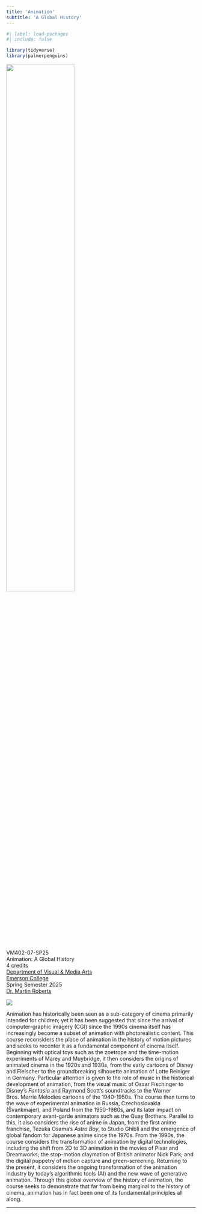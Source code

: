 ```yaml
---
title: 'Animation'
subtitle: 'A Global History'
---
```


```r
#| label: load-packages
#| include: false

library(tidyverse)
library(palmerpenguins)
```

::: column-margin
![](img/CollegeLockupStacked.jpg){width="60%"} <br><br> VM402-07-SP25\
Animation: A Global History\
4 credits\
[Department of Visual & Media Arts](https://emerson.edu/academics/academic-departments/visual-media-arts)\
[Emerson College](https://emerson.edu/)\
Spring Semester 2025\
[Dr. Martin Roberts](http://mroberts.emerson.build/)\
:::

![](img/astroboy.webp)

Animation has historically been seen as a sub-category of cinema primarily intended for children; yet it has been suggested that since the arrival of computer-graphic imagery (CGI) since the 1990s cinema itself has increasingly become a subset of animation with photorealistic content. This course reconsiders the place of animation in the history of motion pictures and seeks to recenter it as a fundamental component of cinema itself. Beginning with optical toys such as the zoetrope and the time-motion experiments of Marey and Muybridge, it then considers the origins of animated cinema in the 1920s and 1930s, from the early cartoons of Disney and Fleischer to the groundbreaking silhouette animation of Lotte Reiniger in Germany. Particular attention is given to the role of music in the historical development of animation, from the visual music of Oscar Fischinger to Disney’s *Fantasia* and Raymond Scott’s soundtracks to the Warner Bros. Merrie Melodies cartoons of the 1940-1950s. The course then turns to the wave of experimental animation in Russia, Czechoslovakia (Švankmajer), and Poland from the 1950-1980s, and its later impact on contemporary avant-garde animators such as the Quay Brothers. Parallel to this, it also considers the rise of anime in Japan, from the first anime franchise, Tezuka Osama’s *Astro Boy*, to Studio Ghibli and the emergence of global fandom for Japanese anime since the 1970s. From the 1990s, the course considers the transformation of animation by digital technologies, including the shift from 2D to 3D animation in the movies of Pixar and Dreamworks; the stop-motion claymation of British animator Nick Park; and the digital puppetry of motion capture and green-screening. Returning to the present, it considers the ongoing transformation of the animation industry by today’s algorithmic tools (AI) and the new wave of generative animation. Through this global overview of the history of animation, the course seeks to demonstrate that far from being marginal to the history of cinema, animation has in fact been one of its fundamental principles all along.

------------------------------------------------------------------------
